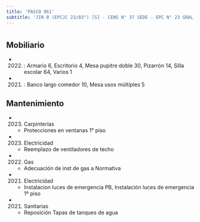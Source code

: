 ```yaml
---
title: 'PASCO 961'
subtitle: 'JIN B (EPCJC 23/03°) [S] - CENS N° 37 SEDE - EPC N° 23 GRAL. VIAMONTE'
---
```


#


## Mobiliario

*  (2022) : Armario 6, Escritorio 4, Mesa pupitre doble 30, Pizarrón 14, Silla escolar 64, Varios 1 

*  (2021) : Banco largo comedor 10, Mesa usos múltiples 5 





## Mantenimiento

*  (2023) Carpinterías 
    + Protecciones en ventanas 1° piso

*  (2023) Electricidad 
    + Reemplazo de ventiladores de techo

*  (2022) Gas 
    + Adecuación de inst de gas a Normativa

*  (2021) Electricidad 
    + Instalacion luces de emergencia PB, Instalación luces de emergencia 1º piso

*  (2021) Sanitarias 
    + Reposición Tapas de tanques de agua



